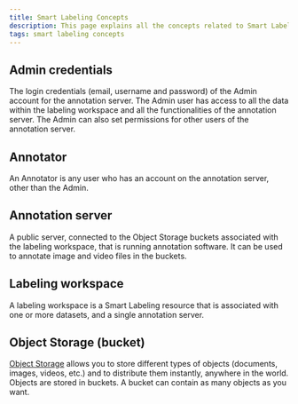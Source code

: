```yaml
---
title: Smart Labeling Concepts
description: This page explains all the concepts related to Smart Labeling
tags: smart labeling concepts
---
```


<Concept opened>

## Admin credentials

The login credentials (email, username and password) of the Admin account for the annotation server. 
The Admin user has access to all the data within the labeling workspace and all the functionalities of the annotation server. 
The Admin can also set permissions for other users of the annotation server.

</Concept>

<Concept opened>

## Annotator

An Annotator is any user who has an account on the annotation server, other than the Admin.

</Concept>

<Concept opened>

## Annotation server

A public server, connected to the Object Storage buckets associated with the labeling workspace, that is running annotation software. It can be used to annotate image and video files in the buckets.

</Concept>

<Concept>

## Labeling workspace

A labeling workspace is a Smart Labeling resource that is associated with one or more datasets, and a single annotation server.

</Concept>

<Concept>

## Object Storage (bucket)

[Object Storage](/storage/object/concepts/#object-storage) allows you to store different types of objects (documents, images, videos, etc.) and to distribute them instantly, anywhere in the world. 
Objects are stored in buckets. A bucket can contain as many objects as you want.

</Concept>